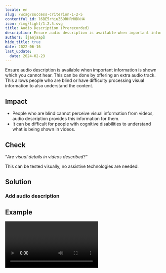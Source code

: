 ```yaml
---
locale: en
slug: /wcag/success-criterion-1-2-5
contentful_id: l6BE5rhiuZ69RHRMHDkH4
icon: /img/light/1.2.5.svg
title: Audio Description (Prerecorded)
description: Ensure audio description is available when important information is shown which you cannot hear.
authors: [janjaap]
hide_title: true
date: 2022-06-16
last_update:
  date: 2024-02-23
---
```


<Hero
  title="Audio Description (Prerecorded)"
  image="/img/light/1.2.5.svg"
  alt="WCAG 1.2.5 - Logo"
  prefix="Success Criterion 1.2.5"
  suffix="Level AA"
/>

Ensure audio description is available when important information is shown which you cannot hear. This can be done by offering an extra audio track. This allows people who are blind or have difficulty processing visual information to also understand the content.

## Impact

- People who are blind cannot perceive visual information from videos, audio description provides this information for them.
- It can be difficult for people with cognitive disabilities to understand what is being shown in videos.

## Check

“*Are visual details in videos described?”*

This can be tested visually, no assistive technologies are needed.

## Solution

### Add audio description

<CodeSample id="media-audio-description" locale="en"/>

## Example

<Video youTubeId="O7j4_aP8dWA" title="Example video with audio descripion"/>

## Resources

- [WCAG 2.2 - Success Criterion 1.2.5 - Audio Description (Prerecorded)](https://www.w3.org/TR/WCAG22/#audio-description-prerecorded)
